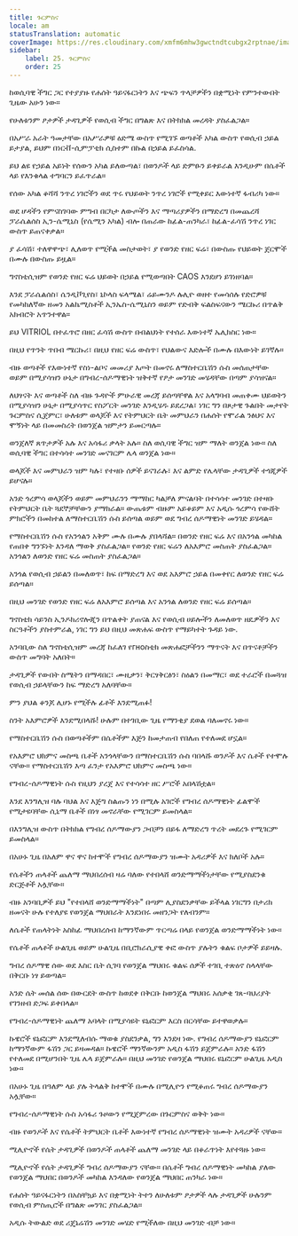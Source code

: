 ```yaml
---
title: ጉርምስና
locale: am
statusTranslation: automatic
coverImage: https://res.cloudinary.com/xmfm6mhw3gwctndtcubgx2rptnae/image/upload/v1740337243/small_cover_educacion_fundamental_a051170f1c.webp
sidebar:
    label: 25. ጉርምስና
    order: 25
---
```

ከወሲባዊ ችግር ጋር የተያያዙ የሐሰት ዓይናፋርነትን እና ጭፍን ጥላቻዎችን በቋሚነት የምንተውበት ጊዜው አሁን ነው።

የሁለቱንም ፆታዎች ታዳጊዎች የወሲብ ችግር በግልጽ እና በትክክል መረዳት ያስፈልጋል።

በአሥራ አራት ዓመታቸው በአሥራዎቹ ዕድሜ ውስጥ የሚገኙ ወጣቶች አካል ውስጥ የወሲብ ኃይል ይታያል, ይህም በነርቭ-ሲምፓቲክ ሲስተም በኩል በኃይል ይፈስሳል.

ይህ ልዩ የኃይል አይነት የሰውን አካል ይለውጣል፣ በወንዶች ላይ ድምፁን ይቀይራል እንዲሁም በሴቶች ላይ የእንቁላል ተግባርን ይፈጥራል።

የሰው አካል ቆሻሻ ንጥረ ነገሮችን ወደ ጥሩ የህይወት ንጥረ ነገሮች የሚቀይር እውነተኛ ፋብሪካ ነው።

ወደ ሆዳችን የምናስገባው ምግብ በርካታ ለውጦችን እና ማጣሪያዎችን በማድረግ በመጨረሻ ፓራሴልሰስ ኢን-ሴሚኒስ (የሴሚን አካል) ብሎ በጠራው ከፊል-ጠንካራ፣ ከፊል-ፈሳሽ ንጥረ ነገር ውስጥ ይጠናቀቃል።

ያ ፈሳሽ፣ ተለዋዋጭ፣ ሊለወጥ የሚችል መስታወት፣ ያ የወንድ የዘር ፍሬ፣ በውስጡ የህይወት ጀርሞች በሙሉ በውስጡ ይዟል።

ግኖስቲሲዝም የወንድ የዘር ፍሬ ህይወት በኃይል የሚወጣበት CAOS እንደሆነ ይገነዘባል።

እንደ ፓራሴልሰስ፣ ሴንዲቮጊየስ፣ ኒኮላስ ፍላሜል፣ ሬይሙንዶ ሉሊዮ ወዘተ የመሳሰሉ የድሮዎቹ የመካከለኛው ዘመን አልኬሚስቶች ኢንኤስ-ሴሚኒስን ወይም የድብቅ ፍልስፍናውን ሜርኩሪ በጥልቅ አክብሮት አጥንተዋል።

ይህ VITRIOL በተፈጥሮ በዘር ፈሳሽ ውስጥ በብልህነት የተሰራ እውነተኛ ኤሊክስር ነው።

በዚህ የጥንት ጥበብ ሜርኩሪ፣ በዚህ የዘር ፍሬ ውስጥ፣ የህልውና እድሎች በሙሉ በእውነት ይገኛሉ።

ብዙ ወጣቶች የእውነተኛ የስነ-ልቦና መመሪያ እጦት በመኖሩ ለማስተርቤሽን ሱስ መሰጠታቸው ወይም በሚያሳዝን ሁኔታ በግብረ-ሰዶማዊነት ዝቅተኛ የፆታ መንገድ መሄዳቸው በጣም ያሳዝናል።

ለህፃናት እና ወጣቶች ስለ ብዙ ጉዳዮች ምሁራዊ መረጃ ይሰጣቸዋል እና አላግባብ መጠቀሙ ህይወትን በሚያሳዝን ሁኔታ በሚያሳጥር የስፖርት መንገድ እንዲሄዱ ይደረጋል፣ ነገር ግን በጾታዊ ጉልበት መታየት ጉርምስና ሲጀምር፣ ሁለቱም ወላጆች እና የትምህርት ቤት መምህራን በሐሰት የሞራል ንፅህና እና ሞኝነት ላይ በመመስረት በወንጀል ዝምታን ይመርጣሉ።

ወንጀለኛ ጸጥታዎች አሉ እና አሳፋሪ ቃላት አሉ። ስለ ወሲባዊ ችግር ዝም ማለት ወንጀል ነው። ስለ ወሲባዊ ችግር በተሳሳተ መንገድ መናገርም ሌላ ወንጀል ነው።

ወላጆች እና መምህራን ዝም ካሉ፣ የተዛቡ ሰዎች ይናገራሉ፣ እና ልምድ የሌላቸው ታዳጊዎች ተጎጂዎች ይሆናሉ።

አንድ ጎረምሳ ወላጆችን ወይም መምህራንን ማማከር ካልቻለ ምናልባት በተሳሳተ መንገድ በተዛቡ የትምህርት ቤት ጓደኞቻቸውን ያማክራል። ውጤቱም ብዙም አይቆይም እና አዲሱ ጎረምሳ የውሸት ምክሮችን በመከተል ለማስተርቤሽን ሱስ ይሰጣል ወይም ወደ ግብረ ሰዶማዊነት መንገድ ይሄዳል።

የማስተርቤሽን ሱስ የአንጎልን አቅም ሙሉ በሙሉ ያበላሻል። በወንድ የዘር ፍሬ እና በአንጎል መካከል የጠበቀ ግንኙነት እንዳለ ማወቅ ያስፈልጋል። የወንድ የዘር ፍሬን ለአእምሮ መስጠት ያስፈልጋል። አንጎልን ለወንድ የዘር ፍሬ መስጠት ያስፈልጋል።

አንጎል የወሲብ ኃይልን በመለወጥ፣ ከፍ በማድረግ እና ወደ አእምሮ ኃይል በመቀየር ለወንድ የዘር ፍሬ ይሰጣል።

በዚህ መንገድ የወንድ የዘር ፍሬ ለአእምሮ ይሰጣል እና አንጎል ለወንድ የዘር ፍሬ ይሰጣል።

ግኖስቲክ ሳይንስ ኢንዶክሪኖሎጂን በጥልቀት ያጠናል እና የወሲብ ሀይሎችን ለመለወጥ ዘዴዎችን እና ስርዓቶችን ያስተምራል, ነገር ግን ይህ በዚህ መጽሐፍ ውስጥ የማይካተት ጉዳይ ነው.

አንባቢው ስለ ግኖስቲሲዝም መረጃ ከፈለገ የгноስቲክ መጽሐፎቻችንን ማጥናት እና በጥናቶቻችን ውስጥ መግባት አለበት።

ታዳጊዎች የውበት ስሜትን በማዳበር፣ ሙዚቃን፣ ቅርፃቅርፅን፣ ስዕልን በመማር፣ ወደ ተራሮች በመጓዝ የወሲብ ኃይላቸውን ከፍ ማድረግ አለባቸው።

ምን ያህል ቆንጆ ሊሆኑ የሚችሉ ፊቶች እንደሚጠፉ!

ስንት አእምሮዎች እንደሚበላሹ! ሁሉም በተገቢው ጊዜ የማንቂያ ደወል ባለመኖሩ ነው።

የማስተርቤሽን ሱስ በወጣቶችም በሴቶችም እጅን ከመታጠብ የበለጠ የተለመደ ሆኗል።

የአእምሮ ህክምና መስጫ ቤቶች አንጎላቸውን በማስተርቤሽን ሱስ ባበላሹ ወንዶች እና ሴቶች የተሞሉ ናቸው። የማስተርቤሽን እጣ ፈንታ የአእምሮ ህክምና መስጫ ነው።

የግብረ-ሰዶማዊነት ሱስ የዚህን ያረጀ እና የተሳሳተ ዘር ሥሮች አበላሽቷል።

እንደ እንግሊዝ ባሉ ባህል እና እጅግ ስልጡን ነን በሚሉ አገሮች የግብረ ሰዶማዊነት ፊልሞች የሚታዩባቸው ሲኒማ ቤቶች በነፃ መኖራቸው የሚገርም ይመስላል።

በእንግሊዝ ውስጥ በትክክል የግብረ ሰዶማውያን ጋብቻን በይፋ ለማድረግ ጥረት መደረጉ የሚገርም ይመስላል።

በአሁኑ ጊዜ በአለም ዋና ዋና ከተሞች የግብረ ሰዶማውያን ዝሙት አዳሪዎች እና ክለቦች አሉ።

የሴቶችን ጠላቶች ጨለማ ማህበረሰብ ዛሬ ባለው የተበላሸ ወንድማማችነታቸው የሚያስደንቁ ድርጅቶች አሏቸው።

ብዙ አንባቢዎች ይህ "የተበላሸ ወንድማማችነት" በጣም ሊያስደንቃቸው ይችላል ነገርግን በታሪክ ዘመናት ሁሉ የተለያዩ የወንጀል ማህበራት እንደነበሩ መዘንጋት የለብንም።

ለሴቶች የጠላትነት አስከፊ ማህበረሰብ ከማንኛውም ጥርጣሬ በላይ የወንጀል ወንድማማችነት ነው።

የሴቶች ጠላቶች ሁልጊዜ ወይም ሁልጊዜ በቢሮክራሲያዊ ቀፎ ውስጥ ያሉትን ቁልፍ ቦታዎች ይይዛሉ.

ግብረ ሰዶማዊ ሰው ወደ እስር ቤት ሲገባ የወንጀል ማህበሩ ቁልፍ ሰዎች ተገቢ ተጽዕኖ ስላላቸው በቅርቡ ነፃ ይወጣል።

አንድ ሴት መሰል ሰው በውርደት ውስጥ ከወደቀ በቅርቡ ከወንጀል ማህበሩ አሰቃቂ ገጸ-ባህሪያት የገንዘብ ድጋፍ ይቀበላል።

የግብረ-ሰዶማዊነት ጨለማ አባላት በሚያሳዩት ዩኒፎርም እርስ በርሳቸው ይተዋወቃሉ።

ኩዌሮች ዩኒፎርም እንደሚለብሱ ማወቁ ያስደንቃል, ግን እንደዛ ነው. የግብረ ሰዶማውያን ዩኒፎርም ከማንኛውም ፋሽን ጋር ይዛመዳል። ኩዌሮች ማንኛውንም አዲስ ፋሽን ይጀምራሉ። አንድ ፋሽን የተለመደ በሚሆንበት ጊዜ ሌላ ይጀምራሉ። በዚህ መንገድ የወንጀል ማህበሩ ዩኒፎርም ሁልጊዜ አዲስ ነው።

በአሁኑ ጊዜ በዓለም ላይ ያሉ ትላልቅ ከተሞች በሙሉ በሚሊዮን የሚቆጠሩ ግብረ ሰዶማውያን አሏቸው።

የግብረ-ሰዶማዊነት ሱስ አሳፋሪ ጉዞውን የሚጀምረው በጉርምስና ወቅት ነው።

ብዙ የወንዶች እና የሴቶች ትምህርት ቤቶች እውነተኛ የግብረ ሰዶማዊነት ዝሙት አዳሪዎች ናቸው።

ሚሊዮኖች የሴት ታዳጊዎች በወንዶች ጠላቶች ጨለማ መንገድ ላይ በቆራጥነት እየተጓዙ ነው።

ሚሊዮኖች የሴት ታዳጊዎች ግብረ ሰዶማውያን ናቸው። በሴቶች ግብረ ሰዶማዊነት መካከል ያለው የወንጀል ማህበር በወንዶች መካከል እንዳለው የወንጀል ማህበር ጠንካራ ነው።

የሐሰት ዓይናፋርነትን በአስቸኳይ እና በቋሚነት ትተን ለሁለቱም ፆታዎች ላሉ ታዳጊዎች ሁሉንም የወሲብ ምስጢሮች በግልጽ መንገር ያስፈልጋል።

አዲሱ ትውልድ ወደ ሪጄኔሬሽን መንገድ መሄድ የሚችለው በዚህ መንገድ ብቻ ነው።

